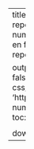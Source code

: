 --- 
title: "CADWR EMP"
description: "Information and annual reports for CA DWR's Environmental Monitoring Program."
number_sections: FALSE
# link-citations: yes
info: false
lang: en
favicon: sections/general/figures/sentinel.ico
github-repo: emp-des/emp-reports

output:
  bookdown::gitbook:
    anchor_sections: false
    auto_ids: false
    css: [admin/html-css/book.css, admin/html-css/slideshow.css, 'https://use.fontawesome.com/releases/v5.14.0/css/all.css']
    number_sections: false
    split_by: rmd
    toc_depth: 5
    config:
      toc:
        collapse: section
        scroll_highlight: yes
        before: |
          <li class='before'><a href='index.html'>Environmental Monitoring Program</a></li>
        after: |
          <ul class='list-unstyled list-inline text-center'>
            <li class='after'>
              <img src="sections/general/figures/usbr-logo.jpg" style="width:50px; height:50px; padding:0px 0; display:block; margin: 0 auto;" alt="USBR logo">
            </li>
            <li class='after'>
              <img src="sections/general/figures/dwr-logo.png" style="width:50px; height:50px; padding:0px 0; display:block; margin: 0 auto;" alt="DWR logo">
            </li>
            <li class='after'>
              <img src="sections/general/figures/iep-logo.jpg" style="width:50px; height:50px; padding:0px 0; display:block; margin: 0 auto;" alt="IEP logo">
            </li>
            <li class='after'>
              <img src="sections/general/figures/cdfw-logo.png" style="width:50px; height:50px; padding:0px 0; display:block; margin: 0 auto;" alt="CDFW logo">
            </li>
          </ul>
        
          <address>
            <div style='text-align:center'>
              <a href='mailto:theodore.flynn@water.ca.gov'>contact us</a>
            </div>
          </address>
    
      download: false # ['pdf']
      sharing: false
---
